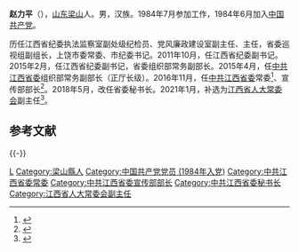 '''赵力平'''（{{bd|1961年|4月||catIdx=Zhao赵}}），[[山东|山东]][[梁山|梁山]]人。男，汉族。1984年7月参加工作，1984年6月加入[[中国共产党|中国共产党]]。

历任江西省纪委执法监察室副处级纪检员、党风廉政建设室副主任、主任，省委巡视组副组长，上饶市委常委、市纪委书记。2011年10月，任江西省纪委副书记。2015年2月，任江西省纪委副书记，省委组织部常务副部长。2015年4月，任[[中共江西省委|中共江西省委]]组织部常务副部长（正厅长级）。2016年11月，任[[中共江西省委|中共江西省委]]常委<ref>{{cite web|accessdate=2016-11-16|url=http://www.thepaper.cn/newsDetail_forward_1562455|title=新一届江西省委常委选举产生，70后干部刘捷入选|publisher=澎湃新闻|archive-date=2016-11-17|archive-url=https://web.archive.org/web/20161117211053/http://www.thepaper.cn/newsDetail_forward_1562455|dead-url=no}}</ref>、宣传部部长<ref>{{cite web|url=http://www.thepaper.cn/newsDetail_forward_1572465|title=“江西政读”微信号：江西省委常委赵力平任省委宣传部长|publisher=澎湃新闻|accessdate=2016-12-02|archive-date=2020-11-10|archive-url=https://web.archive.org/web/20201110031020/http://www.thepaper.cn/newsDetail_forward_1572465|dead-url=no}}</ref>。2018年5月，改任省委秘书长。2021年1月，补选为[[江西省人大常委会|江西省人大常委会]]副主任<ref>{{cite web|url=http://district.ce.cn/newarea/sddy/202101/30/t20210130_36275222.shtml|title=赵力平、曾文明、张小平任江西省人大常委会副主任|publisher=中国经济网|accessdate=2021-01-30}}</ref>。

==参考文献==
{{Reflist|3}}

{{-}}
{{start box}}
{{s-ppo|cpc}}
{{s-before|[[刘捷_(1970年)|刘 捷]]}}
{{s-title|[[中国共产党江西省委员会|中国共产党江西省委员会]]秘书长|2018年5月-2021年5月}}
{{s-after|[[吴浩_(1972年)|吴浩]]}}
{{s-before|[[陈俊卿_(官员)|陈俊卿]]}}
{{s-title|[[中国共产党江西省委员会|中国共产党江西省委员会]]宣传部部长|2016年11月－2018年5月}}
{{s-after|[[施小琳|施小琳]]}}
{{end box}}
{{江西省领导人}}

{{DEFAULTSORT:Zhao赵}}
[[Category:赵姓|L]]
[[Category:梁山縣人|Category:梁山縣人]]
[[Category:中国共产党党员_(1984年入党)|Category:中国共产党党员 (1984年入党)]]
[[Category:中共江西省委常委|Category:中共江西省委常委]]
[[Category:中共江西省委宣传部部长|Category:中共江西省委宣传部部长]]
[[Category:中共江西省委秘书长|Category:中共江西省委秘书长]]
[[Category:江西省人大常委会副主任|Category:江西省人大常委会副主任]]